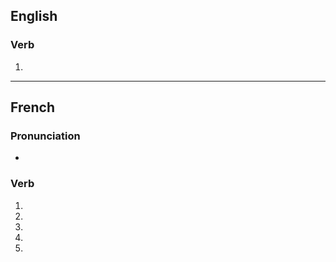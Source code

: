 ==English==

===Verb===
{{en-verb|particularis}}

# {{alternative spelling of|particularize|lang=en}}

{{also|particularisé}}

----

==French==

===Pronunciation===
* {{homophones|particularisent|particularises|lang=fr}}

===Verb===
{{fr-verb form}}

# {{conjugation of|particulariser||1|s|pres|ind|lang=fr}}
# {{conjugation of|particulariser||3|s|pres|ind|lang=fr}}
# {{conjugation of|particulariser||1|s|pres|sub|lang=fr}}
# {{conjugation of|particulariser||3|s|pres|sub|lang=fr}}
# {{conjugation of|particulariser||2|s|imp|lang=fr}}

{{rfc-auto}}